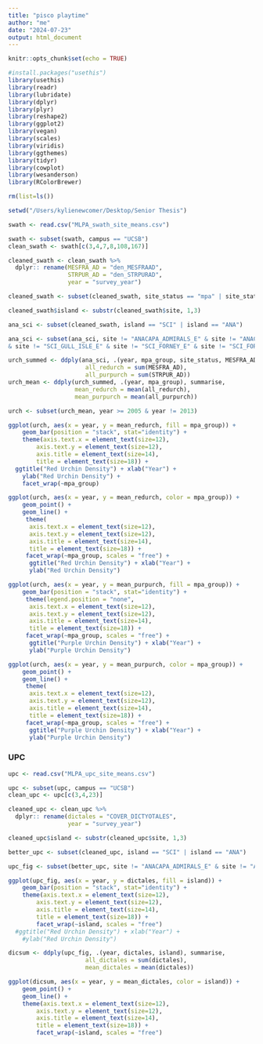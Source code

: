```yaml
---
title: "pisco playtime"
author: "me"
date: "2024-07-23"
output: html_document
---
```


```r
knitr::opts_chunk$set(echo = TRUE)
```


```r

#install.packages("usethis")
library(usethis)
library(readr)
library(lubridate)
library(dplyr)
library(plyr)
library(reshape2)
library(ggplot2)
library(vegan)
library(scales)
library(viridis)
library(ggthemes)
library(tidyr)
library(cowplot)
library(wesanderson)
library(RColorBrewer)
```

```r
rm(list=ls())

setwd("/Users/kylienewcomer/Desktop/Senior Thesis")

swath <- read.csv("MLPA_swath_site_means.csv")


```

```r
swath <- subset(swath, campus == "UCSB")
clean_swath <- swath[c(3,4,7,8,108,167)]

cleaned_swath <- clean_swath %>%
  dplyr:: rename(MESFRA_AD = "den_MESFRAAD",
                 STRPUR_AD = "den_STRPURAD",
                 year = "survey_year")

```


```r
cleaned_swath <- subset(cleaned_swath, site_status == "mpa" | site_status == "reference")
```

```r
cleaned_swath$island <- substr(cleaned_swath$site, 1,3)
```

```r
ana_sci <- subset(cleaned_swath, island == "SCI" | island == "ANA")
```

```r
ana_sci <- subset(ana_sci, site != "ANACAPA_ADMIRALS_E" & site != "ANACAPA_ADMIRALS_W" & site != "ANACAPA_ADMIRALS_CEN" & site != "SCI_POTATO_PASTURE_E" & site != "SCI_SCORPION_ANCHORAGE" & site != "SCI_LITTLE_SCORPION_E" & site != "SCI_GULL_ISLE_W" 
& site != "SCI_GULL_ISLE_E" & site != "SCI_FORNEY_E" & site != "SCI_FORNEY_W")
```


```r
urch_summed <- ddply(ana_sci, .(year, mpa_group, site_status, MESFRA_AD, STRPUR_AD), summarise,
                      all_redurch = sum(MESFRA_AD),  
                      all_purpurch = sum(STRPUR_AD))
urch_mean <- ddply(urch_summed, .(year, mpa_group), summarise,
                   mean_redurch = mean(all_redurch),
                   mean_purpurch = mean(all_purpurch))

```



```r
urch <- subset(urch_mean, year >= 2005 & year != 2013)
```


```r
ggplot(urch, aes(x = year, y = mean_redurch, fill = mpa_group)) +
    geom_bar(position = "stack", stat="identity") +
    theme(axis.text.x = element_text(size=12), 
        axis.text.y = element_text(size=12),
        axis.title = element_text(size=14),
        title = element_text(size=18)) +
  ggtitle("Red Urchin Density") + xlab("Year") + 
    ylab("Red Urchin Density") +
    facet_wrap(~mpa_group)

```

```r
ggplot(urch, aes(x = year, y = mean_redurch, color = mpa_group)) +
    geom_point() +
    geom_line() +
     theme(
      axis.text.x = element_text(size=12), 
      axis.text.y = element_text(size=12),
      axis.title = element_text(size=14),
      title = element_text(size=18)) +
     facet_wrap(~mpa_group, scales = "free") +
      ggtitle("Red Urchin Density") + xlab("Year") + 
      ylab("Red Urchin Density")
```

```r
ggplot(urch, aes(x = year, y = mean_purpurch, fill = mpa_group)) +
    geom_bar(position = "stack", stat="identity") +
     theme(legend.position = "none",
      axis.text.x = element_text(size=12), 
      axis.text.y = element_text(size=12),
      axis.title = element_text(size=14),
      title = element_text(size=18)) +
     facet_wrap(~mpa_group, scales = "free") +
      ggtitle("Purple Urchin Density") + xlab("Year") + 
      ylab("Purple Urchin Density")
```
```r
ggplot(urch, aes(x = year, y = mean_purpurch, color = mpa_group)) +
    geom_point() +
    geom_line() +
     theme(
      axis.text.x = element_text(size=12), 
      axis.text.y = element_text(size=12),
      axis.title = element_text(size=14),
      title = element_text(size=18)) +
     facet_wrap(~mpa_group, scales = "free") +
      ggtitle("Purple Urchin Density") + xlab("Year") + 
      ylab("Purple Urchin Density")
```
### UPC

```r
upc <- read.csv("MLPA_upc_site_means.csv")
```

```r
upc <- subset(upc, campus == "UCSB")
clean_upc <- upc[c(3,4,23)]

cleaned_upc <- clean_upc %>%
  dplyr:: rename(dictales = "COVER_DICTYOTALES",
                 year = "survey_year")

```

```r
cleaned_upc$island <- substr(cleaned_upc$site, 1,3)
```

```r
better_upc <- subset(cleaned_upc, island == "SCI" | island == "ANA")
```

```r
upc_fig <- subset(better_upc, site != "ANACAPA_ADMIRALS_E" & site != "ANACAPA_ADMIRALS_W" & site != "ANACAPA_ADMIRALS_CEN" & site != "SCI_POTATO_PASTURE_E" & site != "SCI_POTATO_PASTURE_W" & site != "SCI_SCORPION_ANCHORAGE" & site != "SCI_LITTLE_SCORPION_E" & site != "SCI_GULL_ISLE_W" & site != "SCI_GULL_ISLE_E" & site != "SCI_FORNEY_E" & site != "SCI_FORNEY_W")

```

```r
ggplot(upc_fig, aes(x = year, y = dictales, fill = island)) +
    geom_bar(position = "stack", stat="identity") +
    theme(axis.text.x = element_text(size=12), 
        axis.text.y = element_text(size=12),
        axis.title = element_text(size=14),
        title = element_text(size=18)) +
        facet_wrap(~island, scales = "free")
  #ggtitle("Red Urchin Density") + xlab("Year") + 
    #ylab("Red Urchin Density")
```
```r
dicsum <- ddply(upc_fig, .(year, dictales, island), summarise,
                      all_dictales = sum(dictales),  
                      mean_dictales = mean(dictales))
```


```r
ggplot(dicsum, aes(x = year, y = mean_dictales, color = island)) +
    geom_point() +
    geom_line() +
    theme(axis.text.x = element_text(size=12), 
        axis.text.y = element_text(size=12),
        axis.title = element_text(size=14),
        title = element_text(size=18)) +
        facet_wrap(~island, scales = "free")
```

